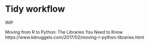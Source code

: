# Tidy workflow

WIP

Moving from R to Python: The Libraries You Need to Know https://www.kdnuggets.com/2017/02/moving-r-python-libraries.html

<!--
glm, knn, randomForest, e1071 -> scikit-learn
 
One thing that is a blessing and a curse in R is that the machine learning algorithms are generally segmented by package. Meaning instead of having a single (or set) of ML libraries that each implement some common algorithms, each algorithm gets its own package. It's sort of nice because you can find very esoteric, cutting edge implementations of algorithms, but it can be a pain for day-to-day use where you might be switching between algorithms. This pain is something that Python's scikit-learn solves really well. scikit-learn provides a common set of ML algorithms all under the same API. It makes switching between LogisticRegression and GradientBoostingMachines a one-liner.

reshape/reshape2, plyr/dplyr -> pandas
 
This was actually the subject of one of our first posts. pandas took the best parts of data munging in R and turned it into a Python package. This includes its own implementation of a data frame along with ways to modify and restructure it. Basically it took the best parts of reshape/reshape2 and plyr/dplyr and Pythonified it!

ggplot2 -> ggplot + seaborn + bokeh
 
One thing that R still does better than Python is plotting. Hands down, R is better in just about every facet. Even so, Python plotting has matured though it's a fractured community. If you like the ggplot-style syntax, then look no further than Yhat's own ggplot. If you're after super statistical and technical plots then reach for seaborn. And if you're in the market for some super slick, great looking interactive plots then try out bokeh.

stringr -> nothing
 
String manipulation in "base R" is nearly as unintuitive as it is silly. Any time I'm working with strings in R I do 2 things (in order):

briefly nod in appreciation to New Zealand for producing Hadley Wickham
import stringr
stringr
Much obliged, New Zealand
stringr is an absolute lifesaver. It's well written, performant (at least I think so), and easy to install (don't overlook this last item. if people can't install your software, there's no sense in making it).

Ok so stringr appreciation monologue complete. So the good news for you is that Python is so great for string manipulation, you don't really need a string library! It has a fantastic built-in regular expressions library, re, and a built-in string meta-libarary appropriately called string. So lucky for you, Python comes with all string-related batteries included!

RStudio -> Rodeo
 
To many users, RStudio is synonymous with R. And why not? It's a great IDE for data analysis in R. Historically speaking, there haven't been a lot of comparable options for Python. Of course this is no longer the case. We released the very first version of Rodeo just over a year ago and released the 2.0 for Windows, OSX, and Linux about a month ago.

"Ever since we've used RStudio, we've been looking for an IDE like it for Python. We went through IDEs such as Sublime Text and Spyder, none of which suited our likings. We searched and found Rodeo and couldn't have been more pleased with the IDE." -Stephen Hsu, University of California, Berkeley

Download Rodeo!
Knitr -> Jupyter
 
Knitr is a great way to create reproducible and highly visual analysis using R. It's been a staple in RStudio for a while now. In the Python world, the most analagous package is Jupyter. Jupyter notebooks provide an interactive environment for programming in Python (and other languages) that focuses on reproducibility and visualization--it even has a plugin for R!

sqldf -> pandasql
 
sqldf is a great way for SQL users to comfortably manipulate data in R. I myself used it when I first started learning R. Way back when, Yhat actually built a similar package for Python called pandasql. Same concept: write SQL queries against your data frames, get data frames back! Fast-forward 3 years and pandasql has over 256 stars on GitHub :). Not bad for a library with only 358 lines of code!

Original. Reposted with permission.
https://www.kdnuggets.com/2017/02/moving-r-python-libraries.html
-->

